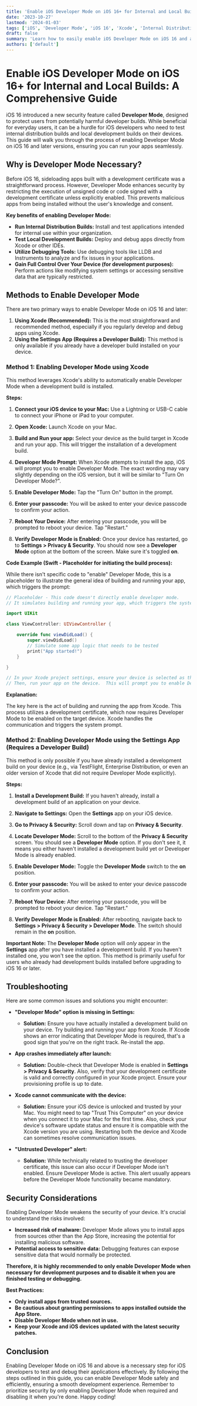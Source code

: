 ```yaml
---
title: 'Enable iOS Developer Mode on iOS 16+ for Internal and Local Builds: A Comprehensive Guide'
date: '2023-10-27'
lastmod: '2024-01-03'
tags: ['iOS', 'Developer Mode', 'iOS 16', 'Xcode', 'Internal Distribution', 'Local Development', 'Debugging', 'Mobile Development', 'Swift', 'Objective-C']
draft: false
summary: 'Learn how to easily enable iOS Developer Mode on iOS 16 and above to run internal distribution builds, local development builds, and debug your applications effectively. This comprehensive guide provides step-by-step instructions and troubleshooting tips.'
authors: ['default']
---
```


# Enable iOS Developer Mode on iOS 16+ for Internal and Local Builds: A Comprehensive Guide

iOS 16 introduced a new security feature called **Developer Mode**, designed to protect users from potentially harmful developer builds. While beneficial for everyday users, it can be a hurdle for iOS developers who need to test internal distribution builds and local development builds on their devices. This guide will walk you through the process of enabling Developer Mode on iOS 16 and later versions, ensuring you can run your apps seamlessly.

## Why is Developer Mode Necessary?

Before iOS 16, sideloading apps built with a development certificate was a straightforward process.  However, Developer Mode enhances security by restricting the execution of unsigned code or code signed with a development certificate unless explicitly enabled. This prevents malicious apps from being installed without the user's knowledge and consent.

**Key benefits of enabling Developer Mode:**

*   **Run Internal Distribution Builds:** Install and test applications intended for internal use within your organization.
*   **Test Local Development Builds:** Deploy and debug apps directly from Xcode or other IDEs.
*   **Utilize Debugging Tools:**  Use debugging tools like LLDB and Instruments to analyze and fix issues in your applications.
*   **Gain Full Control Over Your Device (for development purposes):** Perform actions like modifying system settings or accessing sensitive data that are typically restricted.

## Methods to Enable Developer Mode

There are two primary ways to enable Developer Mode on iOS 16 and later:

1.  **Using Xcode (Recommended):** This is the most straightforward and recommended method, especially if you regularly develop and debug apps using Xcode.
2.  **Using the Settings App (Requires a Developer Build):** This method is only available if you already have a developer build installed on your device.

### Method 1: Enabling Developer Mode using Xcode

This method leverages Xcode's ability to automatically enable Developer Mode when a development build is installed.

**Steps:**

1.  **Connect your iOS device to your Mac:** Use a Lightning or USB-C cable to connect your iPhone or iPad to your computer.

2.  **Open Xcode:** Launch Xcode on your Mac.

3.  **Build and Run your app:** Select your device as the build target in Xcode and run your app.  This will trigger the installation of a development build.

4.  **Developer Mode Prompt:** When Xcode attempts to install the app, iOS will prompt you to enable Developer Mode.  The exact wording may vary slightly depending on the iOS version, but it will be similar to "Turn On Developer Mode?".

5.  **Enable Developer Mode:** Tap the "Turn On" button in the prompt.

6.  **Enter your passcode:** You will be asked to enter your device passcode to confirm your action.

7.  **Reboot Your Device:**  After entering your passcode, you will be prompted to reboot your device.  Tap "Restart."

8.  **Verify Developer Mode is Enabled:** Once your device has restarted, go to **Settings > Privacy & Security**.  You should now see a **Developer Mode** option at the bottom of the screen. Make sure it's toggled **on**.

**Code Example (Swift - Placeholder for initiating the build process):**

While there isn't specific code to "enable" Developer Mode, this is a placeholder to illustrate the general idea of building and running your app, which triggers the prompt:

```swift
// Placeholder - This code doesn't directly enable developer mode.
// It simulates building and running your app, which triggers the system prompt.

import UIKit

class ViewController: UIViewController {

    override func viewDidLoad() {
        super.viewDidLoad()
        // Simulate some app logic that needs to be tested
        print("App started!")
    }

}

// In your Xcode project settings, ensure your device is selected as the build target.
// Then, run your app on the device.  This will prompt you to enable Developer Mode.
```

**Explanation:**

The key here is the act of building and running the app from Xcode.  This process utilizes a development certificate, which now requires Developer Mode to be enabled on the target device. Xcode handles the communication and triggers the system prompt.

### Method 2: Enabling Developer Mode using the Settings App (Requires a Developer Build)

This method is only possible if you have already installed a development build on your device (e.g., via TestFlight, Enterprise Distribution, or even an older version of Xcode that did not require Developer Mode explicitly).

**Steps:**

1.  **Install a Development Build:** If you haven't already, install a development build of an application on your device.

2.  **Navigate to Settings:** Open the **Settings** app on your iOS device.

3.  **Go to Privacy & Security:** Scroll down and tap on **Privacy & Security**.

4.  **Locate Developer Mode:**  Scroll to the bottom of the **Privacy & Security** screen.  You should see a **Developer Mode** option.  If you don't see it, it means you either haven't installed a development build yet or Developer Mode is already enabled.

5.  **Enable Developer Mode:** Toggle the **Developer Mode** switch to the **on** position.

6.  **Enter your passcode:** You will be asked to enter your device passcode to confirm your action.

7.  **Reboot Your Device:** After entering your passcode, you will be prompted to reboot your device. Tap "Restart."

8.  **Verify Developer Mode is Enabled:** After rebooting, navigate back to **Settings > Privacy & Security > Developer Mode**.  The switch should remain in the **on** position.

**Important Note:**  The **Developer Mode** option will *only* appear in the **Settings** app after you have installed a development build. If you haven't installed one, you won't see the option. This method is primarily useful for users who already had development builds installed before upgrading to iOS 16 or later.

## Troubleshooting

Here are some common issues and solutions you might encounter:

*   **"Developer Mode" option is missing in Settings:**

    *   **Solution:** Ensure you have actually installed a development build on your device.  Try building and running your app from Xcode. If Xcode shows an error indicating that Developer Mode is required, that's a good sign that you're on the right track.  Re-install the app.
*   **App crashes immediately after launch:**

    *   **Solution:** Double-check that Developer Mode is enabled in **Settings > Privacy & Security**. Also, verify that your development certificate is valid and correctly configured in your Xcode project. Ensure your provisioning profile is up to date.
*   **Xcode cannot communicate with the device:**

    *   **Solution:** Ensure your iOS device is unlocked and trusted by your Mac.  You might need to tap "Trust This Computer" on your device when you connect it to your Mac for the first time. Also, check your device's software update status and ensure it is compatible with the Xcode version you are using. Restarting both the device and Xcode can sometimes resolve communication issues.
*   **"Untrusted Developer" alert:**

    *   **Solution:** While technically related to trusting the developer certificate, this issue can also occur if Developer Mode isn't enabled.  Ensure Developer Mode is active. This alert usually appears before the Developer Mode functionality became mandatory.

## Security Considerations

Enabling Developer Mode weakens the security of your device. It's crucial to understand the risks involved:

*   **Increased risk of malware:**  Developer Mode allows you to install apps from sources other than the App Store, increasing the potential for installing malicious software.
*   **Potential access to sensitive data:** Debugging features can expose sensitive data that would normally be protected.

**Therefore, it is highly recommended to only enable Developer Mode when necessary for development purposes and to disable it when you are finished testing or debugging.**

**Best Practices:**

*   **Only install apps from trusted sources.**
*   **Be cautious about granting permissions to apps installed outside the App Store.**
*   **Disable Developer Mode when not in use.**
*   **Keep your Xcode and iOS devices updated with the latest security patches.**

## Conclusion

Enabling Developer Mode on iOS 16 and above is a necessary step for iOS developers to test and debug their applications effectively.  By following the steps outlined in this guide, you can enable Developer Mode safely and efficiently, ensuring a smooth development experience. Remember to prioritize security by only enabling Developer Mode when required and disabling it when you're done.  Happy coding!